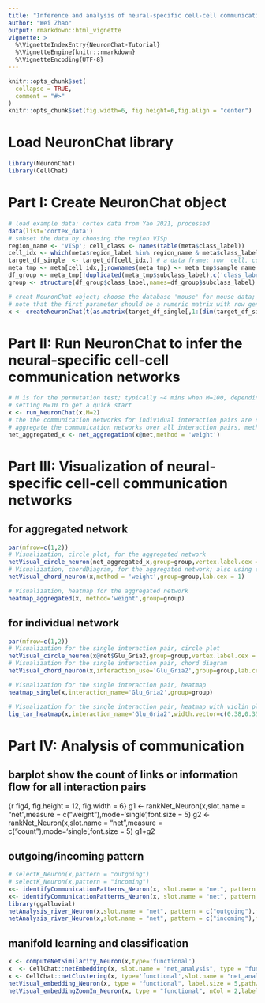 ```yaml
---
title: "Inference and analysis of neural-specific cell-cell communication using NeuronChat"
author: "Wei Zhao"
output: rmarkdown::html_vignette
vignette: >
  %\VignetteIndexEntry{NeuronChat-Tutorial}
  %\VignetteEngine{knitr::rmarkdown}
  %\VignetteEncoding{UTF-8}
---
```


```r
knitr::opts_chunk$set(
  collapse = TRUE,
  comment = "#>"
)
knitr::opts_chunk$set(fig.width=6, fig.height=6,fig.align = "center") 
```

# Load NeuronChat library
```r
library(NeuronChat)
library(CellChat)
```

# Part I: Create NeuronChat object
```r
# load example data: cortex data from Yao 2021, processed
data(list='cortex_data')
# subset the data by choosing the region VISp
region_name <- 'VISp'; cell_class <- names(table(meta$class_label))
cell_idx <- which(meta$region_label %in% region_name & meta$class_label %in% cell_class & !(meta$subclass_label %in%c('Car3','CR','DG','L2/3 IT PPP','L5/6 IT TPE-ENT')))
target_df_single  <- target_df[cell_idx,] # a data frame: row  cell, column gene (the last column is the cell subclass)
meta_tmp <- meta[cell_idx,];rownames(meta_tmp) <- meta_tmp$sample_name # subset meta
df_group <- meta_tmp[!duplicated(meta_tmp$subclass_label),c('class_label','subclass_label')]
group <- structure(df_group$class_label,names=df_group$subclass_label) # create the cell class for the subclasses, used for plot 

# creat NeuronChat object; choose the database 'mouse' for mouse data; 'human' for human data
# note that the first parameter should be a numeric matrix with row gene and column cell
x <- createNeuronChat(t(as.matrix(target_df_single[,1:(dim(target_df_single)[2]-1)])),DB='mouse',group.by = target_df_single$cell_subclass);
```

# Part II: Run NeuronChat to infer the neural-specific cell-cell communication networks
```r
# M is for the permutation test; typically ~4 mins when M=100, depending on the dataset size and the number of cell groups
# setting M=10 to get a quick start
x <- run_NeuronChat(x,M=2)
# the the communication networks for individual interaction pairs are stored in slot 'net'
# aggregate the communication networks over all interaction pairs, method can be 'weight', 'count' and so on
net_aggregated_x <- net_aggregation(x@net,method = 'weight')
```

# Part III: Visualization of neural-specific cell-cell communication networks
## for aggregated network
```r
par(mfrow=c(1,2))
# Visualization, circle plot, for the aggregated network
netVisual_circle_neuron(net_aggregated_x,group=group,vertex.label.cex = 1)
# Visualization, chordDiagram, for the aggregated network; also using cellchat function netVisual_chord_cell_internal(net_aggregated_x, group = group,lab.cex=1)
netVisual_chord_neuron(x,method = 'weight',group=group,lab.cex = 1)
```

```r
# Visualization, heatmap for the aggregated network
heatmap_aggregated(x, method='weight',group=group)
```

## for individual network
```r
par(mfrow=c(1,2))
# Visualization for the single interaction pair, circle plot  
netVisual_circle_neuron(x@net$Glu_Gria2,group=group,vertex.label.cex = 1)
# Visualization for the single interaction pair, chord diagram 
netVisual_chord_neuron(x,interaction_use='Glu_Gria2',group=group,lab.cex = 1)
```

```r
# Visualization for the single interaction pair, heatmap 
heatmap_single(x,interaction_name='Glu_Gria2',group=group)
```

```r
# Visualization for the single interaction pair, heatmap with violin plots showing expression of genes realted to ligand and target
lig_tar_heatmap(x,interaction_name='Glu_Gria2',width.vector=c(0.38,0.35,0.27))
```
# Part IV: Analysis of communication 

## barplot show the count of links or information flow for all interaction pairs
{r fig4, fig.height = 12, fig.width = 6}
g1 <- rankNet_Neuron(x,slot.name = "net",measure = c("weight"),mode='single',font.size = 5)
g2 <- rankNet_Neuron(x,slot.name = "net",measure = c("count"),mode='single',font.size = 5)
g1+g2

## outgoing/incoming pattern
```r
# selectK_Neuron(x,pattern = "outgoing")
# selectK_Neuron(x,pattern = "incoming")
x<- identifyCommunicationPatterns_Neuron(x, slot.name = "net", pattern = c("outgoing"), k=4,height = 18)
x<- identifyCommunicationPatterns_Neuron(x, slot.name = "net", pattern = c("incoming"), k=4,height = 18)
library(ggalluvial)
netAnalysis_river_Neuron(x,slot.name = "net", pattern = c("outgoing"),font.size = 2.5,cutoff.1 = 0.5,cutoff.2=0.5)
netAnalysis_river_Neuron(x,slot.name = "net", pattern = c("incoming"),font.size = 2.5,cutoff.1 = 0.5,cutoff.2=0.5)
```
## manifold learning and classification
```r
x <- computeNetSimilarity_Neuron(x,type='functional')
x  <- CellChat::netEmbedding(x, slot.name = "net_analysis", type = "functional")
x <- CellChat::netClustering(x, type='functional',slot.name = "net_analysis",k=5)
netVisual_embedding_Neuron(x, type = "functional", label.size = 5,pathway.remove.show = F)
netVisual_embeddingZoomIn_Neuron(x, type = "functional", nCol = 2,label.size = 3)
```



